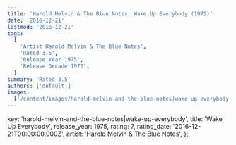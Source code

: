 ```yaml
---
title: 'Harold Melvin & The Blue Notes: Wake Up Everybody (1975)'
date: '2016-12-21'
lastmod: '2016-12-21'
tags:
  [
    'Artist Harold Melvin & The Blue Notes',
    'Rated 3.5',
    'Release Year 1975',
    'Release Decade 1970',
  ]
summary: 'Rated 3.5'
authors: ['default']
images:
  ['/content/images/harold-melvin-and-the-blue-notes|wake-up-everybody.jpg']
---
```


  key: 'harold-melvin-and-the-blue-notes|wake-up-everybody',
  title: 'Wake Up Everybody',
  release_year: 1975,
  rating: 7,
  rating_date: '2016-12-21T00:00:00.000Z',
  artist: 'Harold Melvin & The Blue Notes',
};

<MusicRating data={data} />
